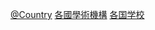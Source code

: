 {{Commons category|Universities and colleges by country}}
{{Categories by country|nocat}}

[[Category:高等院校|@Country]]
[[Category:各國學術機構|]]
[[Category:各国学校|]]